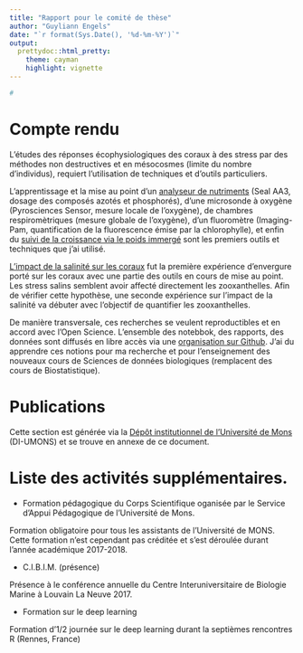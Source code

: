 ```yaml
---
title: "Rapport pour le comité de thèse"
author: "Guyliann Engels"
date: "`r format(Sys.Date(), '%d-%m-%Y')`"
output:
  prettydoc::html_pretty:
    theme: cayman
    highlight: vignette
---
```


```r
#
```

# Compte rendu 

L'études des réponses écophysiologiques des coraux à des stress par des méthodes non destructives et en mésocosmes (limite du nombre d'individus), requiert l'utilisation de techniques et d'outils particuliers. 

L'apprentissage et la mise au point d'un [analyseur de nutriments](https://github.com/EcoNum/protocol_seal_aa3) (Seal AA3, dosage des composés azotés et phosphorés), d'une microsonde à oxygène (Pyrosciences Sensor, mesure locale de l'oxygène), de chambres respiromètriques (mesure globale de l'oxygène), d'un fluoromètre (Imaging-Pam, quantification de la fluorescence émise par la chlorophylle), et enfin du [suivi de la croissance via le poids immergé](https://github.com/EcoNum/coral_growth001) sont les premiers outils et techniques que j'ai utilisé.

[L'impact de la salinité sur les coraux](https://github.com/EcoNum/coral_salinity002) fut la première expérience d'envergure porté sur les coraux avec une partie des outils en cours de mise au point. Les stress salins semblent avoir affecté directement les zooxanthelles. Afin de vérifier cette hypothèse, une seconde expérience sur l'impact de la salinité va débuter avec l'objectif de quantifier les zooxanthelles. 

De manière transversale, ces recherches se veulent reproductibles et en accord avec l'Open Science. L'ensemble des notebbok, des rapports, des données sont diffusés en libre accès via une [organisation sur Github](https://github.com/EcoNum). J'ai du apprendre ces notions pour ma recherche et pour l'enseignement des nouveaux cours de Sciences de données biologiques (remplacent des cours de Biostatistique).


# Publications 

Cette section est générée via la [Dépôt institutionnel de l’Université de Mons](http://di.umons.ac.be/catalogue.aspx) (DI-UMONS) et se trouve en annexe de ce document.

# Liste des activités supplémentaires.

- Formation pédagogique du Corps Scientifique oganisée par le Service d'Appui Pédagogique de l'Université de Mons.

Formation obligatoire pour tous les assistants de l'Université de MONS. Cette formation n'est cependant pas créditée et s'est déroulée durant l'année académique 2017-2018. 

- C.I.B.I.M. (présence)

Présence à le conférence annuelle du Centre Interuniversitaire de Biologie Marine à Louvain La Neuve 2017.

- Formation sur le deep learning 

Formation d'1/2 journée sur le deep learning durant la septièmes rencontres R (Rennes, France)
